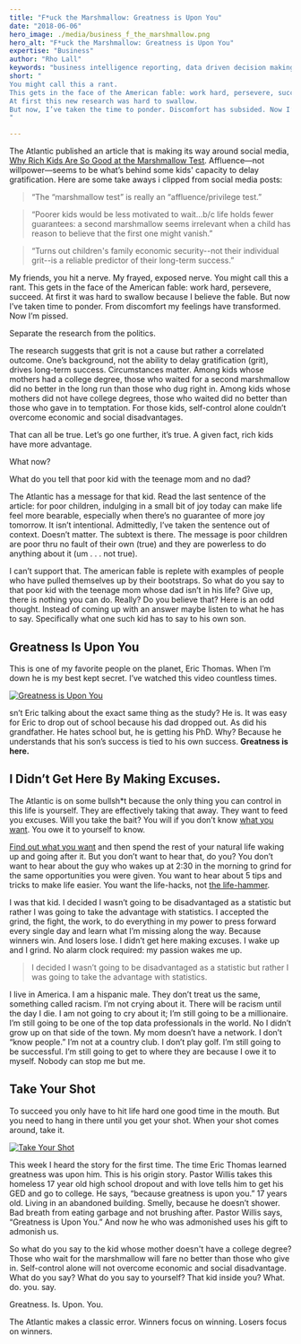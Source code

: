 ```yaml
---
title: "F*uck the Marshmallow: Greatness is Upon You"
date: "2018-06-06"
hero_image: ./media/business_f_the_marshmallow.png
hero_alt: "F*uck the Marshmallow: Greatness is Upon You"
expertise: "Business"
author: "Rho Lall"
keywords: "business intelligence reporting, data driven decision making, data driven decisions, using data to make decisions"
short: "
You might call this a rant. 
This gets in the face of the American fable: work hard, persevere, succeed. 
At first this new research was hard to swallow.
But now, I’ve taken the time to ponder. Discomfort has subsided. Now I’m pissed.
"

---
```

The Atlantic published an article that is making its way around social media, [<u>Why Rich Kids Are So Good at the Marshmallow Test</u>](https://web.archive.org/web/20200120001040/https://www.theatlantic.com/family/archive/2018/06/marshmallow-test/561779/). 
Affluence—not willpower—seems to be what’s behind some kids' capacity to delay gratification. Here are some take aways i clipped from social media posts:

> “The “marshmallow test” is really an “affluence/privilege test.”

> “Poorer kids would be less motivated to wait...b/c life holds fewer guarantees:  a second marshmallow seems irrelevant when a child has reason to believe that the first one might vanish.”

> “Turns out children's family economic security--not their individual grit--is a reliable predictor of their long-term success.”

My friends, you hit a nerve. My frayed, exposed nerve. You might call this a rant. This gets in the face of the American fable: work hard, persevere, succeed. At first it was hard to swallow because I believe the fable. But now I’ve taken time to ponder. From discomfort my feelings have transformed. Now I’m pissed.

Separate the research from the politics.

The research suggests that grit is not a cause but rather a correlated outcome. One’s background, not the ability to delay gratification (grit), drives long-term success. Circumstances matter. Among kids whose mothers had a college degree, those who waited for a second marshmallow did no better in the long run than those who dug right in.
Among kids whose mothers did not have college degrees, those who waited did no better than those who gave in to temptation. For those kids, self-control alone couldn’t overcome economic and social disadvantages.

That can all be true. Let’s go one further, it’s true. A given fact, rich kids have more advantage.

What now?

What do you tell that poor kid with the teenage mom and no dad?

The Atlantic has a message for that kid. Read the last sentence of the article: for poor children, indulging in a small bit of joy today can make life feel more bearable, especially when there’s no guarantee of more joy tomorrow. It isn’t intentional. Admittedly, I’ve  taken the sentence out of context. Doesn’t matter. The subtext is there. The message is poor children are poor thru no fault of their own (true) and they are powerless to do anything about it (um . . . not true).

I can’t support that. The american fable is replete with examples of people who have pulled themselves up by their bootstraps. So what do you say to that poor kid with the teenage mom whose dad isn’t in his life? Give up, there is nothing you can do. Really? Do you believe that? Here is an odd thought. Instead of coming up with an answer maybe listen to what he has to say. Specifically what one such kid has to say to his own son.

## Greatness Is Upon You

This is one of my favorite people on the planet, Eric Thomas. When I’m down he is my best kept secret. I’ve watched this video countless times.

[![Greatness is Upon You](https://img.youtube.com/vi/Oy0Lj7RkjkU/hqdefault.jpg)](https://youtu.be/Oy0Lj7RkjkU)


sn’t Eric talking about the exact same thing as the study? He is. It was easy for Eric to drop out of school because his dad dropped out. As did his grandfather. He hates school but, he is getting his PhD. Why? Because he understands that his son’s success is tied to his own success. **Greatness is here.**

## I Didn’t Get Here By Making Excuses.

The Atlantic is on some bullsh*t because the only thing you can control in this life is yourself. They are effectively taking that away. They want to feed you excuses. Will you take the bait? You will if you don’t know [what you want](/thoughts/inspire-action). You owe it to yourself to know.

[Find out what you want](/thoughts/inspire-action) and then spend the rest of your natural life waking up and going after it. But you don’t want to hear that, do you? You don’t want to hear about the guy who wakes up at 2:30 in the morning to grind for the same opportunities you were given. You want to hear about 5 tips and tricks to make life easier. You want the life-hacks, not [the life-hammer](/thoughts/inspire-action).

I was that kid. I decided I wasn’t going to be disadvantaged as a statistic but rather I was going to take the advantage with statistics. I accepted the grind, the fight, the work, to do everything in my power to press forward every single day and learn what I’m missing along the way. Because winners win. And losers lose. I didn’t get here making excuses. I wake up and I grind. No alarm clock required: my passion wakes me up.

> I decided I wasn’t going to be disadvantaged as a statistic but rather I was going to take the advantage with statistics.

I live in America. I am a hispanic male. They don’t treat us the same, something called racism. I’m not crying about it. There will be racism until the day I die. I am not going to cry about it; I’m still going to be a millionaire. I’m still going to be one of the top data professionals in the world. No I didn’t grow up on that side of the town. My mom doesn’t have a network. I don’t “know people.” I’m not at a country club. I don’t play golf. I’m still going to be successful. I’m still going to get to where they are because I owe it to myself. Nobody can stop me but me.

## Take Your Shot

To succeed you only have to hit life hard one good time in the mouth. But you need to hang in there until you get your shot. When your shot comes around, take it.

[![Take Your Shot](https://img.youtube.com/vi/G_CDIQuM_vQ/hqdefault.jpg)](https://youtu.be/G_CDIQuM_vQ)

This week I heard the story for the first time. The time Eric Thomas learned greatness was upon him. This is his origin story. Pastor Willis takes this homeless 17 year old high school dropout and with love tells him to get his GED and go to college. He says, “because greatness is upon you.” 17 years old. Living in an abandoned building. Smelly, because he doesn’t shower. Bad breath from eating garbage and not brushing after. Pastor Willis says, “Greatness is Upon You.” And now he who was admonished uses his gift to admonish us.

So what do you say to the kid whose mother doesn't have a college degree? Those who wait for the marshmallow will fare no better than those who give in. Self-control alone will not overcome economic and social disadvantage. What do you say? What do you say to yourself? That kid inside you? What. do. you. say.

Greatness. Is. Upon. You.

The Atlantic makes a classic error. Winners focus on winning. Losers focus on winners.
